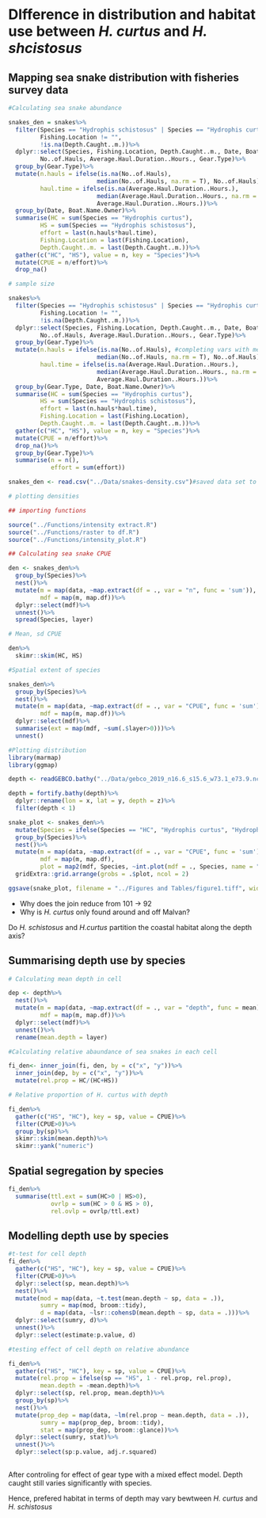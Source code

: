 # DIfference in distribution and habitat use between _H. curtus_ and _H. shcistosus_

## Mapping sea snake distribution with fisheries survey data

```r
#Calculating sea snake abundance

snakes_den = snakes%>%
  filter(Species == "Hydrophis schistosus" | Species == "Hydrophis curtus",
         Fishing.Location != "", 
         !is.na(Depth.Caught..m.))%>%
  dplyr::select(Species, Fishing.Location, Depth.Caught..m., Date, Boat.Name.Owner, 
         No..of.Hauls, Average.Haul.Duration..Hours., Gear.Type)%>%
  group_by(Gear.Type)%>%
  mutate(n.hauls = ifelse(is.na(No..of.Hauls), 
                         median(No..of.Hauls, na.rm = T), No..of.Hauls),
         haul.time = ifelse(is.na(Average.Haul.Duration..Hours.), 
                         median(Average.Haul.Duration..Hours., na.rm = T),
                         Average.Haul.Duration..Hours.))%>%
  group_by(Date, Boat.Name.Owner)%>%
  summarise(HC = sum(Species == "Hydrophis curtus"),
         HS = sum(Species == "Hydrophis schistosus"),
         effort = last(n.hauls*haul.time),
         Fishing.Location = last(Fishing.Location),
         Depth.Caught..m. = last(Depth.Caught..m.))%>%
  gather(c("HC", "HS"), value = n, key = "Species")%>%
  mutate(CPUE = n/effort)%>%
  drop_na()
```

```r
# sample size

snakes%>%
  filter(Species == "Hydrophis schistosus" | Species == "Hydrophis curtus",
         Fishing.Location != "", 
         !is.na(Depth.Caught..m.))%>%
  dplyr::select(Species, Fishing.Location, Depth.Caught..m., Date, Boat.Name.Owner, 
         No..of.Hauls, Average.Haul.Duration..Hours., Gear.Type)%>%
  group_by(Gear.Type)%>%
  mutate(n.hauls = ifelse(is.na(No..of.Hauls), #completing vars with median
                         median(No..of.Hauls, na.rm = T), No..of.Hauls),
         haul.time = ifelse(is.na(Average.Haul.Duration..Hours.), 
                         median(Average.Haul.Duration..Hours., na.rm = T),
                         Average.Haul.Duration..Hours.))%>%
  group_by(Gear.Type, Date, Boat.Name.Owner)%>%
  summarise(HC = sum(Species == "Hydrophis curtus"),
         HS = sum(Species == "Hydrophis schistosus"),
         effort = last(n.hauls*haul.time),
         Fishing.Location = last(Fishing.Location),
         Depth.Caught..m. = last(Depth.Caught..m.))%>%
  gather(c("HC", "HS"), value = n, key = "Species")%>%
  mutate(CPUE = n/effort)%>%
  drop_na()%>%
  group_by(Gear.Type)%>%
  summarise(n = n(),
            effort = sum(effort))
```


```r
snakes_den <- read.csv("../Data/snakes-density.csv")#saved data set to reduce compute time

# plotting densities

## importing functions

source("../Functions/intensity extract.R")
source("../Functions/raster to df.R")
source("../Functions/intensity_plot.R")

## Calculating sea snake CPUE

den <- snakes_den%>%
  group_by(Species)%>%
  nest()%>%
  mutate(m = map(data, ~map.extract(df = ., var = "n", func = 'sum')),
         mdf = map(m, map.df))%>%
  dplyr::select(mdf)%>%
  unnest()%>%
  spread(Species, layer)

# Mean, sd CPUE

den%>%
  skimr::skim(HC, HS)

#Spatial extent of species

snakes_den%>%
  group_by(Species)%>%
  nest()%>%
  mutate(m = map(data, ~map.extract(df = ., var = "CPUE", func = 'sum')),
         mdf = map(m, map.df))%>%
  dplyr::select(mdf)%>%
  summarise(ext = map(mdf, ~sum(.$layer>0)))%>%
  unnest()

#Plotting distribution
library(marmap)
library(ggmap)

depth <- readGEBCO.bathy("../Data/gebco_2019_n16.6_s15.6_w73.1_e73.9.nc")

depth = fortify.bathy(depth)%>%
  dplyr::rename(lon = x, lat = y, depth = z)%>%
  filter(depth < 1)

snake_plot <- snakes_den%>%
  mutate(Species = ifelse(Species == "HC", "Hydrophis curtus", "Hydrophis schistosus"))%>%
  group_by(Species)%>%
  nest()%>%
  mutate(m = map(data, ~map.extract(df = ., var = "CPUE", func = 'sum')),
         mdf = map(m, map.df),
         plot = map2(mdf, Species, ~int.plot(mdf = ., Species, name = "CPUE")))%>%
  gridExtra::grid.arrange(grobs = .$plot, ncol = 2)

ggsave(snake_plot, filename = "../Figures and Tables/figure1.tiff", width = 8, height = 4.5, dpi = 300)

```

- Why does the join reduce from 101 -> 92
- Why is _H. curtus_ only found around and off Malvan?

Do _H. schistosus_ and _H.curtus_ partition the coastal habitat along the depth axis?

## Summarising depth use by species

```r
# Calculating mean depth in cell

dep <- depth%>%
  nest()%>%
  mutate(m = map(data, ~map.extract(df = ., var = "depth", func = mean)),
         mdf = map(m, map.df))%>%
  dplyr::select(mdf)%>%
  unnest()%>%
  rename(mean.depth = layer)

#Calculating relative abaundance of sea snakes in each cell

fi_den<- inner_join(fi, den, by = c("x", "y"))%>%
  inner_join(dep, by = c("x", "y"))%>%
  mutate(rel.prop = HC/(HC+HS))

# Relative proportion of H. curtus with depth

fi_den%>%
  gather(c("HS", "HC"), key = sp, value = CPUE)%>%
  filter(CPUE>0)%>%
  group_by(sp)%>%
  skimr::skim(mean.depth)%>%
  skimr::yank("numeric")

```

## Spatial segregation by species

```r
fi_den%>%
  summarise(ttl.ext = sum(HC>0 | HS>0),
            ovrlp = sum(HC > 0 & HS > 0),
            rel.ovlp = ovrlp/ttl.ext)
```


## Modelling depth use by species

```r
#t-test for cell depth
fi_den%>%
  gather(c("HS", "HC"), key = sp, value = CPUE)%>%
  filter(CPUE>0)%>%
  dplyr::select(sp, mean.depth)%>%
  nest()%>%
  mutate(mod = map(data, ~t.test(mean.depth ~ sp, data = .)),
         sumry = map(mod, broom::tidy),
         d = map(data, ~lsr::cohensD(mean.depth ~ sp, data = .)))%>%
  dplyr::select(sumry, d)%>%
  unnest()%>%
  dplyr::select(estimate:p.value, d)

#testing effect of cell depth on relative abundance

fi_den%>%
  gather(c("HS", "HC"), key = sp, value = CPUE)%>%
  mutate(rel.prop = ifelse(sp == "HS", 1 - rel.prop, rel.prop),
         mean.depth = -mean.depth)%>%
  dplyr::select(sp, rel.prop, mean.depth)%>%
  group_by(sp)%>%
  nest()%>%
  mutate(prop_dep = map(data, ~lm(rel.prop ~ mean.depth, data = .)),
         sumry = map(prop_dep, broom::tidy),
         stat = map(prop_dep, broom::glance))%>%
  dplyr::select(sumry, stat)%>%
  unnest()%>%
  dplyr::select(sp:p.value, adj.r.squared)
  
```

After controling for effect of gear type with a mixed effect model. Depth caught still varies significantly with species.

Hence, prefered habitat in terms of depth may vary bewtween _H. curtus_ and _H. schistosus_

